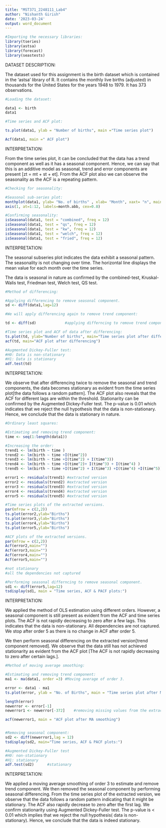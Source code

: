 ---
title: "MST371_2248111_Lab4"
author: "Nishanth Girish"
date: '2023-03-24'
output: word_document
---


```{r}
#Importing the necessary libraries:
library(tseries)
library(astsa)
library(forecast)
library(seastests)
```

DATASET DESCRIPTION:

The dataset used for this assignment is the birth dataset which is contained in the 'astsa' library of R. It contains the monthly live births (adjusted) in thousands for the United States for the years 1948 to 1979. It has 373 observations.


```{r}
#Loading the dataset:

data1 <- birth
data1
```


```{r}
#Time series and ACF plot:

ts.plot(data1, ylab = "Number of births", main ="Time series plot")

Acf(data1, main =" ACF plot")
```

INTERPRETATION:

From the time series plot, it can be concluded that the data has a trend component as well as it has a seasonal component. Hence, we can say that this is an additive model as seasonal, trend and error components are present [zt = mt + st + et].
From the ACF plot also we can observe the seasonality as the ACF is a repeating pattern.

```{r}
#Checking for seasonality:

#Seasonal sub-series plot:
monthplot(data1, ylab= "No. of births" , xlab= "Month", xaxt= "n", main= "Seasonal deviation plot: US monthly live births")
axis(1, at=1:12, labels=month.abb, cex=0.8)

#Confirming seasonality:
isSeasonal(data1, test = "combined", freq = 12)
isSeasonal(data1, test = "qs", freq = 12)
isSeasonal(data1, test = "kw", freq = 12)
isSeasonal(data1, test = "welch", freq = 12)
isSeasonal(data1, test = "fried", freq = 12)
```

INTERPRETATION:

The seasonal subseries plot indicates the data exhibit a seasonal pattern.
The seasonality is not changing over time. The horizontal line displays the mean value for each month over the time series.

The data is seasonal in nature as confirmed by the combined-test, Kruskal-Walis test, Friedman test, Welch test, QS test.


```{r}
#Method of differencing:

#Applying differencing to remove seasonal component.
sd <- diff(data1,lag=12)   

#We will apply differencing again to remove trend component:

td <- diff(sd)             #applying differncing to remove trend component.

#Time series plot and ACF of data after differencing:
ts.plot(td, ylab="Number of births", main="Time series plot after differencing")
acf(td, main="ACF plot after differencing")

#Augmented Dickey-Fuller test:
#H0: Data is non-stationary
#H1: Data is stationary
adf.test(td)
```

INTERPRETATION:

We observe that after differencing twice to remove the seasonal and trend components, the data becomes stationary as evident from the time series plot[the data follows a random pattern]. The ACF plot also reveals that the ACF for different lags are within the threshold.
Stationarity can be confirmed by the Augmented Dickey-Fuller test.
The p-value is 0.01 which indicates that we reject the null hypothesis that the data is non-stationary. Hence, we conclude that the data is stationary in nature.

```{r}
#Ordinary least squares:

#Estimating and removing trend component:
time <- seq(1:length(data1))

#Increasing the order:
trend1 <- lm(birth ~ time )
trend2 <- lm(birth ~ time +I(time^2))
trend3 <- lm(birth ~ time +I(time^2) + I(time^3))
trend4 <- lm(birth ~ time +I(time^2)+ I(time^3) + I(time^4) )
trend5 <- lm(birth ~ time +I(time^2) + I(time^3) +I(time^4) +I(time^5))

error1 <- residuals(trend1) #extracted version
error2 <- residuals(trend2) #extracted version
error3 <- residuals(trend3) #extracted version
error4 <- residuals(trend4) #extracted version
error5 <- residuals(trend5) #extracted version

#Time series plots of the extracted versions.
par(mfrow = c(2,2))
ts.plot(error2,ylab="Births")
ts.plot(error3,ylab="Births")
ts.plot(error4,ylab="Births")
ts.plot(error5,ylab="Births")    

#ACF plots of the extracted versions.
par(mfrow = c(2,2))
Acf(error2,main="")
Acf(error3,main="")
Acf(error4,main="")
Acf(error5,main="")

#not stationary
#all the dependencies not captured

#Performing seasonal differncing to remove seasonal component.
sd1 <- diff(error5,lag=12)
tsdisplay(sd1, main = "Time series, ACF & PACF plots:")
```

INTERPRETATION:

We applied the method of OLS estimation using different orders. However, a seasonal component is still present as evident from the ACF and time series plots. The ACF is not rapidly decreasing to zero after a few lags. This indicates that the data is non-stationary. All dependencies are not captured. We stop after order 5 as there is no change in ACF after order 5. 

We then perform seasonal differencing on the extracted version[trend component removed]. We observe that the data still has not achieved stationarity as evident from the ACF plot [The ACF is not rapidly decreasing to zero after certain lags.].

```{r}
#Method of moving average smoothing:

#Estimating and removing trend component:
ma1 <- ma(data1, order =3) #Moving average of order 3.

error <- data1 - ma1
ts.plot(error, ylab = "No. of Births", main = "Time series plot after MA smoothing")

length(error)
newerror <- error[-1]        
newerror1 <- newerror[-372]    #removing missing values from the extracted version

acf(newerror1, main = "ACF plot after MA smoothing")


#Removing seasonal component:
sd2 <- diff(newerror1,lag = 12)
tsdisplay(sd2, main="Time series, ACF & PACF plots:")

#Augmented Dickey-Fuller test
#H0: non-stationary
#H1: stationary
adf.test(sd2)      #stationary
```

INTERPRETATION:

We applied a moving average smoothing of order 3 to estimate and remove trend component. We then removed the seasonal component by performing seasonal differencing. From the time series plot of the extracted version, we observe that the data follows a random pattern indicating that it might be stationary. The ACF also rapidly decrease to zero after the first lag.
We confirm stationarity using Augmented Dickey-Fuller test. The p-value is < 0.01 which implies that we reject the null hypothesis( data is non-stationary). Hence, we conclude that the data is indeed stationary.
